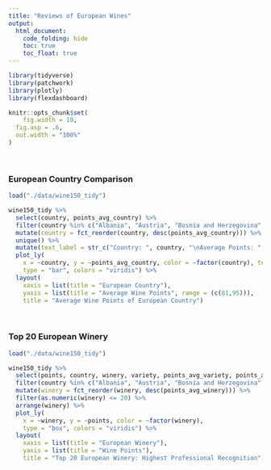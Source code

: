 ```yaml
---
title: "Reviews of European Wines"
output: 
  html_document:
    code_folding: hide
    toc: true
    toc_float: true
---
```


```r
library(tidyverse)
library(patchwork)
library(plotly)
library(flexdashboard)

knitr::opts_chunk$set(
	fig.width = 10, 
  fig.asp = .6,
  out.width = "100%"
)
```

<br/>

### European Country Comparison

```r
load("./data/wine150_tidy")

wine150_tidy %>% 
  select(country, points_avg_country) %>% 
  filter(country %in% c("Albania", "Austria", "Bosnia and Herzegovina", "Bulgaria", "Croatia", "Cyprus", "Czech Republic", "England", "France", "Germany", "Greece", "Hungary", "Italy", "Lithuania", "Luxembourg", "Macedonia", "Moldova", "Montenegro", "Portugal", "Romania", "Serbia", "Slovakia", "Slovenia", "Spain", "Switzerland", "Ukraine")) %>% 
  mutate(country = fct_reorder(country, desc(points_avg_country))) %>% 
  unique() %>% 
  mutate(text_label = str_c("Country: ", country, "\nAverage Points: ", points_avg_country)) %>% 
  plot_ly(
    x = ~country, y = ~points_avg_country, color = ~factor(country), text = ~text_label,
    type = "bar", colors = "viridis") %>%
  layout(
    xaxis = list(title = "European Country"),
    yaxis = list(title = "Average Wine Points", range = (c(81,95))),
    title = "Average Wine Points of European Country")
```

<br/>

### Top 20 European Winery

```r
load("./data/wine150_tidy")

wine150_tidy %>% 
  select(points, country, winery, variety, points_avg_variety, points_avg_winery) %>% 
  filter(country %in% c("Albania", "Austria", "Bosnia and Herzegovina", "Bulgaria", "Croatia", "Cyprus", "Czech Republic", "England", "France", "Germany", "Greece", "Hungary", "Italy", "Lithuania", "Luxembourg", "Macedonia", "Moldova", "Montenegro", "Portugal", "Romania", "Serbia", "Slovakia", "Slovenia", "Spain", "Switzerland", "Ukraine")) %>% 
  mutate(winery = fct_reorder(winery, desc(points_avg_winery))) %>% 
  filter(as.numeric(winery) <= 20) %>% 
  arrange(winery) %>% 
  plot_ly(
    x = ~winery, y = ~points, color = ~factor(winery),
    type = "box", colors = "viridis") %>%
  layout(
    xaxis = list(title = "European Winery"),
    yaxis = list(title = "Wine Points"),
    title = "Top 20 European Winery: Highest Professional Recognition")
```

